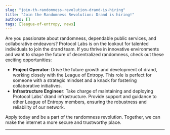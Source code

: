 ```yaml
---
slug: "join-th-randomness-revolution-drand-is-hiring"
title: "Join the Randomness Revolution: Drand is hiring!"
authors: []
tags: [league-of-entropy, news]
---
```


Are you passionate about randomness, dependable public services, and collaborative endeavors? Protocol Labs is on the lookout for talented individuals to join the drand team. If you thrive in innovative environments and want to shape the future of decentralized randomness, check out these exciting opportunities:

- **Project Operator**: Drive the future growth and development of drand, working closely with the League of Entropy. This role is perfect for someone with a strategic mindset and a knack for fostering collaborative initiatives.
- **Infrastructure Engineer**: Take charge of maintaining and deploying Protocol Labs' drand infrastructure. Provide support and guidance to other League of Entropy members, ensuring the robustness and reliability of our network.

Apply today and be a part of the randomness revolution. Together, we can make the internet a more secure and trustworthy place.

---
